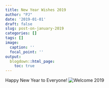 ```yaml
---
title: New Year Wishes 2019
author: "PJ"
date: '2019-01-01'
draft: false
slug: post-on-january-2019
categories: []
tags: []
image:
  caption: ''
  focal_point: ''
output:
  blogdown::html_page:
    toc: true
---
```


Happy New Year to Everyone!
![Welcome 2019](/img/IMG_3506.PNG)